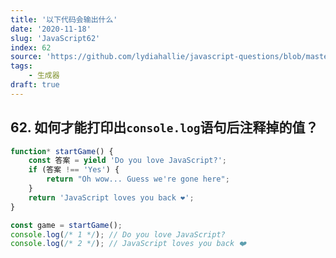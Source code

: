 ```yaml
---
title: '以下代码会输出什么'
date: '2020-11-18'
slug: 'JavaScript62'
index: 62
source: 'https://github.com/lydiahallie/javascript-questions/blob/master/zh-CN/README-zh_CN.md#71-%E5%A6%82%E4%BD%95%E8%83%BD%E6%89%93%E5%8D%B0%E5%87%BAconsolelog%E8%AF%AD%E5%8F%A5%E5%90%8E%E6%B3%A8%E9%87%8A%E6%8E%89%E7%9A%84%E5%80%BC'
tags:
    - 生成器
draft: true
---
```


## 62. 如何才能打印出`console.log`语句后注释掉的值？

```js:index.js
function* startGame() {
	const 答案 = yield 'Do you love JavaScript?';
	if (答案 !== 'Yes') {
		return "Oh wow... Guess we're gone here";
	}
	return 'JavaScript loves you back ❤️';
}

const game = startGame();
console.log(/* 1 */); // Do you love JavaScript?
console.log(/* 2 */); // JavaScript loves you back ❤️
```
